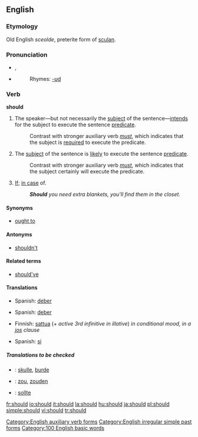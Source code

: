 ==English==

{{rank|now|then|A|80|should|can|made|did}}

===Etymology===
Old English ''sceolde'', preterite form of [[sculan]].

===Pronunciation===
*{{IPA|/ʃʊd/}}, {{SAMPA|/SUd/}}
*{{audio|en-us-should.ogg|Audio (US)}}
*:Rhymes: [[Rhymes:English:-ʊd|-ʊd]]

===Verb===
'''should'''
# The speaker&mdash;but not necessarily the [[subject]] of the sentence&mdash;[[intend]]s for the subject to execute the sentence [[predicate]].
#: Contrast with stronger auxiliary verb ''[[must]]'', which indicates that the subject is [[require]]d to execute the predicate.
# The [[subject]] of the sentence is [[likely]] to execute the sentence [[predicate]].
#: Contrast with stronger auxiliary verb ''[[must]]'', which indicates that the subject certainly will execute the predicate.
# [[if|If]]; [[in case]] of.
#:'''''Should''' you need extra blankets, you'll find them in the closet.''

====Synonyms====
*[[ought to]]

====Antonyms====
*[[shouldn't]]

====Related terms====
*[[should've]]

====Translations====
{{trans-top|The speaker intends for the subject to execute the sentence predicate}}
{{trans-mid}}
*Spanish: [[deber]]
{{trans-bottom}}

{{trans-top|The subject of the sentence is likely to execute the sentence predicate}}
{{trans-mid}}
*Spanish: [[deber]]
{{trans-bottom}}

{{trans-top|If; in case of}}
*Finnish: [[sattua]] (+ ''active 3rd infinitive in illative'') ''in conditional mood, in a [[jos]] clause''
{{trans-mid}}
*Spanish: [[si]]
{{trans-bottom}}

=====Translations to be checked=====
{{checktrans}}
{{top}}
*{{ttbc|Danish}}: [[skulle]], [[burde]]
*{{ttbc|Dutch}}: [[zou]], [[zouden]]
*{{ttbc|German}}: [[sollte]]
{{mid}}
{{bottom}}

[[Category:English auxiliary verb forms]]
[[Category:English irregular simple past forms]]
[[Category:100 English basic words]]

[[fr:should]]
[[io:should]]
[[it:should]]
[[la:should]]
[[hu:should]]
[[ja:should]]
[[pl:should]]
[[simple:should]]
[[vi:should]]
[[tr:should]]